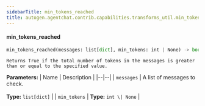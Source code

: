 ```yaml
---
sidebarTitle: min_tokens_reached
title: autogen.agentchat.contrib.capabilities.transforms_util.min_tokens_reached
---
```


<code class="doc-symbol doc-symbol-heading doc-symbol-function"></code>
#### min_tokens_reached

```python
min_tokens_reached(messages: list[dict], min_tokens: int | None) -> bool
```

    Returns True if the total number of tokens in the messages is greater than or equal to the specified value.

<b>Parameters:</b>
| Name | Description |
|--|--|
| `messages` | A list of messages to check.<br/><br/>**Type:** `list[dict]` |
| `min_tokens` | **Type:** `int \| None` |

<br />